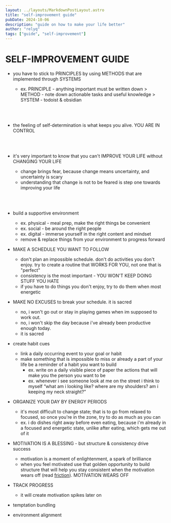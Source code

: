 ```yaml
---
layout: ../layouts/MarkdownPostLayout.astro
title: "self-improvement guide"
pubDate: 2024-10-06
description: "guide on how to make your life better"
author: "relyq"
tags: ["guide", "self-improvement"]
---
```


# SELF-IMPROVEMENT GUIDE

- you have to stick to PRINCIPLES by using METHODS that are implemented through SYSTEMS

  - ex. PRINCIPLE - anything important must be written down > METHOD - note down actionable tasks and useful knowledge > SYSTEM - todoist & obsidian

<br></br>

- the feeling of self-determination is what keeps you alive. YOU ARE IN CONTROL

<br></br>

- it's very important to know that you can't IMPROVE YOUR LIFE without CHANGING YOUR LIFE

  - change brings fear, because change means uncertainty, and uncertainty is scary
  - understanding that change is not to be feared is step one towards improving your life

<br></br>

- build a supportive environment

  - ex. physical - meal prep, make the right things be convenient
  - ex. social - be around the right people
  - ex. digital - immerse yourself in the right content and mindset
  - remove & replace things from your environment to progress forward

- MAKE A SCHEDULE YOU WANT TO FOLLOW

  - don't plan an impossible schedule. don't do activities you don't enjoy. try to create a routine that WORKS FOR YOU, not one that is "perfect"
  - consistency is the most important - YOU WON'T KEEP DOING STUFF YOU HATE
  - if you have to do things you don't enjoy, try to do them when most energetic

- MAKE NO EXCUSES to break your schedule. it is sacred

  - no, i won't go out or stay in playing games when im supposed to work out.
  - no, i won't skip the day because i've already been productive enough today.
  - it is sacred

- create habit cues

  - link a daily occurring event to your goal or habit
  - make something that is impossible to miss or already a part of your life be a reminder of a habit you want to build
    - ex. write on a daily visible piece of paper the actions that will make you the person you want to be
    - ex. whenever i see someone look at me on the street i think to myself “what am i looking like? where are my shoulders? am i keeping my neck straight?”

- ORGANIZE YOUR DAY BY ENERGY PERIODS

  - it's most difficult to change state; that is to go from relaxed to focused, so once you're in the zone, try to do as much as you can
  - ex. i do dishes right away before even eating, because i'm already in a focused and energetic state, unlike after eating, which gets me out of it

- MOTIVATION IS A BLESSING - but structure & consistency drive success

  - motivation is a moment of enlightenment, a spark of brilliance
  - when you feel motivated use that golden opportunity to build structure that will help you stay consistent when the motivation wears off (read <a href="/productivity">friction</a>). MOTIVATION WEARS OFF

- TRACK PROGRESS

  - it will create motivation spikes later on

- temptation bundling
- environment alignment
